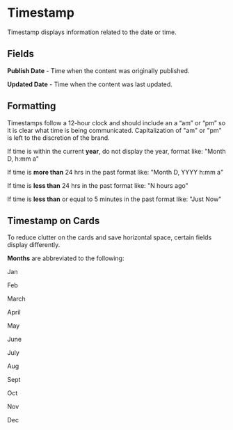 
<Meta title="Components/Molecules/Timestamps" />


# Timestamp


Timestamp displays information related to the date or time.

  

## Fields

**Publish Date** - Time when the content was originally published.

**Updated Date** - Time when the content was last updated.

  

## Formatting
Timestamps follow a 12-hour clock and should include an a “am” or “pm” so it is clear what time is being communicated. Capitalization of "am" or "pm" is left to the discretion of the brand.

If time is within the current **year**, do not display the year, format like: "Month D, h:mm a"

If time is **more than** 24 hrs in the past format like: "Month D, YYYY h:mm a"

If time is **less than** 24 hrs in the past format like: "N hours ago"

If time is **less than** or equal to 5 minutes in the past format like: "Just Now"


## Timestamp on Cards

To reduce clutter on the cards and save horizontal space, certain fields display differently.

**Months** are abbreviated to the following:

Jan

Feb

March

April

May

June

July

Aug

Sept

Oct

Nov

Dec
